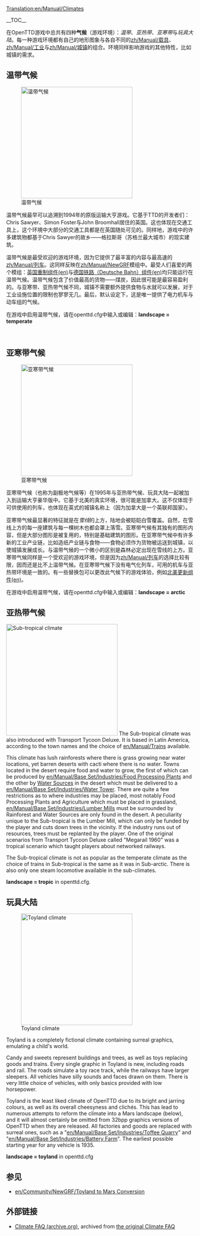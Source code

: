 [[Translation:en/Manual/Climates]]

{{en/Translation|origin=en/Manual/Climates
|from=en
|to=zh
|Percentage=10
}}

{{zh/Manual/目录}}

__TOC__

在OpenTTD游戏中总共有四种'''气候'''（游戏环境）：''温带''、''亚热带''、''亚寒带''与''玩具大陆''。每一种游戏环境都有自己的地形图象与各自不同的[[zh/Manual/载具]]、[[zh/Manual/工业]]与[[zh/Manual/城镇]]的组合。环境同样影响游戏的其他特性，比如城镇的需求。

{{en/-}}
{{en/-}}
{{en/-}}
{{en/-}}
{{en/-}}

==温带气候==

[[File:en/Manual/Temperatescreenshot.png|thumb|left|300px|温带气候]]

温带气候最早可以追溯到1994年的原版运输大亨游戏。它基于TTD的开发者们：Chris Sawyer、Simon Foster与John Broomhall居住的英国。这也体现在交通工具上，这个环境中大部分的交通工具都是在英国随处可见的。同样地，游戏中的许多建筑物都基于Chris Sawyer的故乡——格拉斯哥（苏格兰最大城市）的现实建筑。

温带气候是最受欢迎的游戏环境，因为它提供了最丰富的内容与最高速的[[zh/Manual/列车]]。这同样反映在[[zh/Manual/NewGRF]]模组中。最受人们喜爱的两个模组：[[en/Community/NewGRF/UK Renewal Set|英国重制组件(en)]]与[[en/Community/NewGRF/DBSet|德国铁路（Deutsche Bahn）组件(en)]]均只能运行在温带气候。温带气候包含了价值最高的货物——煤炭，因此很可能是最容易盈利的。与亚寒带、亚热带气候不同，城镇不需要额外提供食物与水就可以发展，对于工业设施位置的限制也寥寥无几。最后，默认设定下，这是唯一提供了电力机车与动车组的气候。

在游戏中启用温带气候，请在openttd.cfg中输入或编辑：'''landscape = temperate''' 

<br clear="all" />

==亚寒带气候==

[[File:en/Manual/Subarcticscreenshot.png|thumb|right|300px|亚寒带气候]]

亚寒带气候（也称为副极地气候等）在1995年与亚热带气候、玩具大陆一起被加入到运输大亨豪华版中。它基于北美的真实环境，很可能是加拿大。这不仅体现于可供使用的列车，也体现在英式的城镇名称上（因为加拿大是一个英联邦国家）。

亚寒带气候最显著的特征就是在''雪线''的上方，陆地会被皑皑白雪覆盖。自然，在雪线上方的每一座建筑与每一棵树木也都会罩上落雪。亚寒带气候有其独有的图形内容，但是大部分图形是被复用的，特别是基础建筑的图形。在亚寒带气候中有许多新的工业产业链，比如造纸产业链与食物——食物必须作为货物被运送到城镇，以使城镇发展成长。与温带气候的一个微小的区别是森林必定出现在雪线的上方。亚寒带气候同样是一个受欢迎的游戏环境，但是因为[[zh/Manual/列车]]的选择比较有限，因而还是比不上温带气候。在亚寒带气候下没有电气化列车，可用的机车与亚热带环境是一致的。有一些替换包可以更改此气候下的游戏体验，例如[[en/Community/NewGRF/North American Renewal Set|北美更新组件(en)]]。

在游戏中启用温带气候，请在openttd.cfg中输入或编辑：'''landscape = arctic''' 

==亚热带气候==

[[File:en/Manual/Subtropicalscreenshot.png|thumb|300px|left|Sub-tropical climate]]
The Sub-tropical climate was also introduced with Transport Tycoon Deluxe. It is based in Latin America, according to the town names and the choice of [[en/Manual/Trains]] available. 

This climate has lush rainforests where there is grass growing near water locations, yet barren deserts with cacti where there is no water. Towns located in the desert require food and water to grow, the first of which can be produced by [[en/Manual/Base Set/Industries/Food Processing Plant]]s and the other by [[en/Manual/Base Set/Industries/Water Supply|Water Sources]] in the desert which must be delivered to a [[en/Manual/Base Set/Industries/Water Tower]]. There are quite a few restrictions as to where industries may be placed, most notably Food Processing Plants and Agriculture which must be placed in grassland, [[en/Manual/Base Set/Industries/Lumber Mill]]s must be surrounded by Rainforest and Water Sources are only found in the desert. A peculiarity unique to the Sub-tropical is the Lumber Mill, which can only be funded by the player and cuts down trees in the vicinity. If the industry runs out of resources, trees must be replanted by the player. One of the original scenarios from Transport Tycoon Deluxe called "Megarail 1960" was a tropical scenario which taught players about networked railways.

The Sub-tropical climate is not as popular as the temperate climate as the choice of trains in Sub-tropical is the same as it was in Sub-arctic. There is also only one steam locomotive available in the sub-climates.

'''landscape = tropic''' in openttd.cfg.
<br clear="all" />

==玩具大陆==
[[File:en/Manual/Toylandscreenshot.png|thumb|right|300px|Toyland climate]]

Toyland is a completely fictional climate containing surreal graphics, emulating a child's world.

Candy and sweets represent buildings and trees, as well as toys replacing goods and trains. Every single graphic in Toyland is new, including roads and rail. The roads simulate a toy race track, while the railways have larger sleepers. All vehicles have silly sounds and faces drawn on them. There is very little choice of vehicles, with only basics provided with low horsepower. 

Toyland is the least liked climate of OpenTTD due to its bright and jarring colours, as well as its overall cheesyness and clichés. This has lead to numerous attempts to reform the climate into a Mars landscape (below), and it will almost certainly be omitted from 32bpp graphics versions of OpenTTD when they are released. All factories and goods are replaced with surreal ones, such as a "[[en/Manual/Base Set/Industries/Toffee Quarry]]" and "[[en/Manual/Base Set/Industries/Battery Farm]]". The earliest possible starting year for any vehicle is 1935.

'''landscape = toyland''' in openttd.cfg

{{en/-}}

==参见==
* [[en/Community/NewGRF/Toyland to Mars Conversion]]

==外部链接==
* [http://web.archive.org/web/20140219042930/http://i-want-a-website.com/about-tt/ttfaq08.html Climate FAQ (archive.org)], archived from [http://i-want-a-website.com/about-tt/ttfaq08.html the original Climate FAQ]


